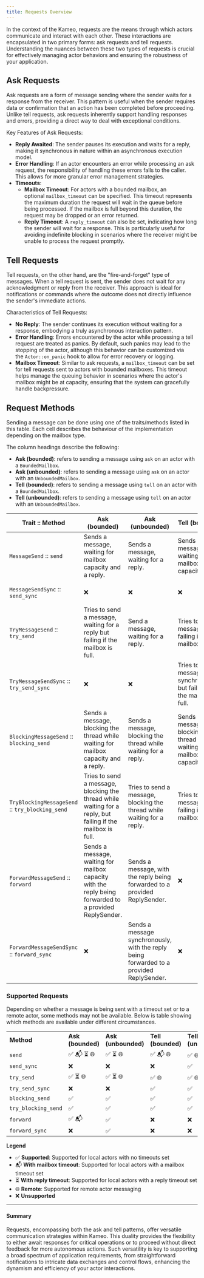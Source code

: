 ```yaml
---
title: Requests Overview
---
```


In the context of the Kameo, requests are the means through which actors communicate and interact with each other. These interactions are encapsulated in two primary forms: ask requests and tell requests. Understanding the nuances between these two types of requests is crucial for effectively managing actor behaviors and ensuring the robustness of your application.

## Ask Requests

Ask requests are a form of message sending where the sender waits for a response from the receiver. This pattern is useful when the sender requires data or confirmation that an action has been completed before proceeding. Unlike tell requests, ask requests inherently support handling responses and errors, providing a direct way to deal with exceptional conditions.

Key Features of Ask Requests:

- **Reply Awaited**: The sender pauses its execution and waits for a reply, making it synchronous in nature within an asynchronous execution model.
- **Error Handling**: If an actor encounters an error while processing an ask request, the responsibility of handling these errors falls to the caller. This allows for more granular error management strategies.
- **Timeouts**:
	- **Mailbox Timeout**: For actors with a bounded mailbox, an optional `mailbox_timeout` can be specified. This timeout represents the maximum duration the request will wait in the queue before being processed. If the mailbox is full beyond this duration, the request may be dropped or an error returned.
	- **Reply Timeout**: A `reply_timeout` can also be set, indicating how long the sender will wait for a response. This is particularly useful for avoiding indefinite blocking in scenarios where the receiver might be unable to process the request promptly.

## Tell Requests

Tell requests, on the other hand, are the "fire-and-forget" type of messages. When a tell request is sent, the sender does not wait for any acknowledgment or reply from the receiver. This approach is ideal for notifications or commands where the outcome does not directly influence the sender's immediate actions.

Characteristics of Tell Requests:

- **No Reply**: The sender continues its execution without waiting for a response, embodying a truly asynchronous interaction pattern.
- **Error Handling**: Errors encountered by the actor while processing a tell request are treated as panics. By default, such panics may lead to the stopping of the actor, although this behavior can be customized via the `Actor::on_panic` hook to allow for error recovery or logging.
- **Mailbox Timeout**: Similar to ask requests, a `mailbox_timeout` can be set for tell requests sent to actors with bounded mailboxes. This timeout helps manage the queuing behavior in scenarios where the actor's mailbox might be at capacity, ensuring that the system can gracefully handle backpressure.

## Request Methods

Sending a message can be done using one of the traits/methods listed in this table. Each cell describes the behaviour of the implementation depending on the mailbox type.

The column headings describe the following:

- **Ask (bounded)**: refers to sending a message using `ask` on an actor with a `BoundedMailbox`.
- **Ask (unbounded)**: refers to sending a message using `ask` on an actor with an `UnboundedMailbox`.
- **Tell (bounded)**: refers to sending a message using `tell` on an actor with a `BoundedMailbox`.
- **Tell (unbounded)**: refers to sending a message using `tell` on an actor with an `UnboundedMailbox`.


| **Trait** **::** **Method**                     | **Ask (bounded)**                                                                                           | **Ask (unbounded)**                                                                      | **Tell (bounded)**                                                         | **Tell (unbounded)**           |
| ----------------------------------------------- | ----------------------------------------------------------------------------------------------------------- | ---------------------------------------------------------------------------------------- | -------------------------------------------------------------------------- | ------------------------------ |
| `MessageSend` :: `send`                         | Sends a message, waiting for mailbox capacity and a reply.                                                  | Sends a message, waiting for a reply.                                                    | Sends a message, waiting for mailbox capacity.                             | Sends a message.               |
| `MessageSendSync` :: `send_sync`                | ❌                                                                                                          | ❌                                                                                       | ❌                                                                         | Sends a message synchronously. |
| `TryMessageSend` :: `try_send`                  | Tries to send a message, waiting for a reply but failing if the mailbox is full.                            | Send a message, waiting for a reply.                                                     | Tries to send a message, but failing if the mailbox is full.               | Sends a message.               |
| `TryMessageSendSync` :: `try_send_sync`         | ❌                                                                                                          | ❌                                                                                       | Tries to send a message synchronously, but failing if the mailbox is full. | Sends a message synchronously. |
| `BlockingMessageSend` :: `blocking_send`        | Sends a message, blocking the thread while waiting for mailbox capacity and a reply.                        | Sends a message, blocking the thread while waiting for a reply.                          | Sends a message, blocking the thread while waiting for mailbox capacity.   | Sends a message.               |
| `TryBlockingMessageSend` :: `try_blocking_send` | Tries to send a message, blocking the thread while waiting for a reply, but failing if the mailbox is full. | Tries to send a message, blocking the thread while waiting for a reply.                  | Tries to send a message, failing if the mailbox is full.                   | Sends a message.               |
| `ForwardMessageSend` :: `forward`               | Sends a message, waiting for mailbox capacity with the reply being forwarded to a provided ReplySender.     | Sends a message, with the reply being forwarded to a provided ReplySender.               | ❌                                                                         | ❌                             |
| `ForwardMessageSendSync` :: `forward_sync`      | ❌                                                                                                          | Sends a message synchronously, with the reply being forwarded to a provided ReplySender. | ❌                                                                         | ❌                             |

### **Supported Requests**

Depending on whether a message is being sent with a timeout set or to a remote actor, some methods may not be available. Below is table showing which methods are available under different circumstances.

|   |   |   |   |   |
|---|---|---|---|---|
|**Method**|**Ask (bounded)**|**Ask (unbounded)**|**Tell (bounded)**|**Tell (unbounded)**|
|`send`|✅ 📬 ⏳ 🌐|✅ ⏳ 🌐|✅ 📬 🌐|✅ 🌐|
|`send_sync`|❌|❌|❌|✅|
|`try_send`|✅ ⏳ 🌐|✅ ⏳ 🌐|✅ 🌐|✅ 🌐|
|`try_send_sync`|❌|❌|✅|✅|
|`blocking_send`|✅|✅|✅|✅|
|`try_blocking_send`|✅|✅|✅|✅|
|`forward`|✅ 📬|✅|❌|❌|
|`forward_sync`|❌|✅|❌|❌|

**Legend**

- ✅ **Supported**: Supported for local actors with no timeouts set
- 📬 **With mailbox timeout**: Supported for local actors with a mailbox timeout set
- ⏳ **With reply timeout**: Supported for local actors with a reply timeout set
- 🌐 **Remote**: Supported for remote actor messaging
- ❌ **Unsupported**

---

#### Summary

Requests, encompassing both the ask and tell patterns, offer versatile communication strategies within Kameo. This duality provides the flexibility to either await responses for critical operations or to proceed without direct feedback for more autonomous actions. Such versatility is key to supporting a broad spectrum of application requirements, from straightforward notifications to intricate data exchanges and control flows, enhancing the dynamism and efficiency of your actor interactions.
